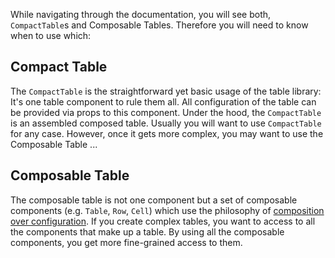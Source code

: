 
<Meta title="First Steps/When To Use ..." />

While navigating through the documentation, you will see both, `CompactTable`s and Composable Tables. Therefore you will need to know when to use which:

## Compact Table

The `CompactTable` is the straightforward yet basic usage of the table library: It's one table component to rule them all. All configuration of the table can be provided via props to this component. Under the hood, the `CompactTable` is an assembled composed table. Usually you will want to use `CompactTable` for any case. However, once it gets more complex, you may want to use the Composable Table ...

## Composable Table

The composable table is not one component but a set of composable components (e.g. `Table`, `Row`, `Cell`) which use the philosophy of [composition over configuration](https://www.robinwieruch.de/react-component-composition/). If you create complex tables, you want to access to all the components that make up a table. By using all the composable components, you get more fine-grained access to them.
